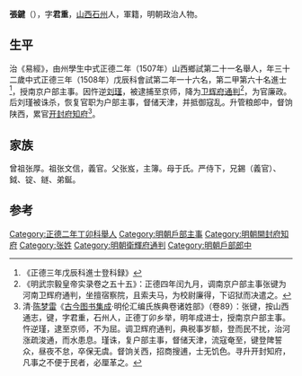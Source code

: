 {{Otheruses|other=名为张键的其他人物|张键}}
{{明清人物信息框
| 姓名 = 张键
| 原名 =
| 圖片名稱= 
| 圖片大小 =
| 圖片說明 = 
| 最高職務 =開封府知府
| 國家 = 大明 
| 爵位 =
| 籍貫 = [[山西|山西]][[太原府|太原府]][[石州|石州]]
| 族裔 = 
| 字號 = 
| 諡號 =
| 出生日期 = 十二月十一日
| 出生地點 = 
| 逝世日期 = 嘉靖元年
| 逝世地點 =
| 墓葬 =
| 配偶 = 娶崔氏
| 親屬 = （子）
| 出身 =
* 正德二年丁卯科舉人
* 正德三年戊辰科進士
| 經歷 =
| 著作 = 
}}
'''張鍵'''（{{bd|1477年||1522年|}}），字'''君重'''，[[山西|山西]][[石州|石州]]人，軍籍，明朝政治人物。

== 生平 ==
治《易經》，由州學生中式正德二年（1507年）山西鄉試第二十一名舉人，年三十二歲中式正德三年（1508年）戊辰科會試第二年一十六名，第二甲第六十名進士<ref>《正德三年戊辰科進士登科録》</ref>，授南京户部主事。因忤逆[[刘瑾|刘瑾]]，被逮捕至京师，降为[[卫辉府|卫辉府]][[通判|通判]]<ref>《明武宗毅皇帝实录卷之五十五》：正德四年闰九月，调南京户部主事张键为河南卫辉府通判，坐擅宿察院，且索夫马，为校尉廉得，下诏狱而决遣之。</ref>，为官廉政。后刘瑾被诛杀，恢复官职为户部主事，督储天津，并抵御寇乱。升管粮郎中，督饷陕西，累官[[开封府|开封府]][[知府|知府]]<ref>清·[[陈梦雷|陈梦雷]]《[[古今图书集成|古今图书集成]]·明伦汇编氏族典卷诸姓部》（卷89）：张键，按山西通志，键，字君重，石州人，正德丁卯乡举，明年成进士，授南京户部主事。忤逆瑾，逮至京师，不为屈。调卫辉府通判，典税事岁额，登而民不扰，治河涨疏浚通，而水患息。瑾诛，复户部主事，督储天津，流寇奄至，键登陴誓众，昼夜不怠，卒保无虞。督饷关西，招商搜逋，士无饥色。寻升开封知府，凡事之不便于民者，必厘革之。</ref>。

==家族==
曾祖张厚。祖张文信，義官。父张岌，主簿。母于氏。严侍下，兄錫（義官）、鉞、锭、鐩、弟鋋。

==参考==
{{reflist}}

{{正德三年戊辰科殿試金榜}}
{{明朝人物小作品}}
{{Authority control}}

{{DEFAULTSORT:Zhang张}}
[[Category:正德二年丁卯科舉人|Category:正德二年丁卯科舉人]]
[[Category:明朝戶部主事|Category:明朝戶部主事]]
[[Category:明朝開封府知府|Category:明朝開封府知府]]
[[Category:张姓|Category:张姓]]
[[Category:明朝衛輝府通判|Category:明朝衛輝府通判]]
[[Category:明朝戶部郎中|Category:明朝戶部郎中]]